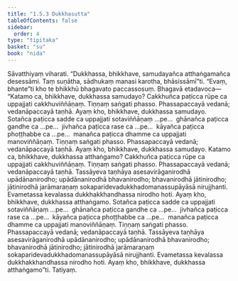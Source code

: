 ```yaml
---
title: "1.5.3 Dukkhasutta"
tableOfContents: false
sidebar:
  order: 4
type: "tipitaka"
basket: "su"
book: "nida"
---
```



<DynamicBreadcrumb />

<Division number="43" book="nida" bookNo="12" page="300">

<Paragraph number="313" book="nida">
Sāvatthiyaṃ viharati. “Dukkhassa, bhikkhave, samudayañca atthaṅgamañca desessāmi. Taṃ suṇātha, sādhukaṃ manasi karotha, bhāsissāmī”ti. “Evaṃ, bhante”ti kho te bhikkhū bhagavato paccassosuṃ. Bhagavā etadavoca—
</Paragraph>

<Paragraph number="314" book="nida">
“Katamo ca, bhikkhave, dukkhassa samudayo? Cakkhuñca paṭicca rūpe ca uppajjati cakkhuviññāṇaṃ. Tiṇṇaṃ saṅgati phasso. Phassapaccayā vedanā; vedanāpaccayā taṇhā. Ayaṃ kho, bhikkhave, dukkhassa samudayo.
</Paragraph>

<Paragraph number="315" book="nida">
Sotañca paṭicca sadde ca uppajjati sotaviññāṇaṃ …pe…  ghānañca paṭicca gandhe ca …pe…  jivhañca paṭicca rase ca …pe…  kāyañca paṭicca phoṭṭhabbe ca …pe…  manañca paṭicca dhamme ca uppajjati manoviññāṇaṃ. Tiṇṇaṃ saṅgati phasso. Phassapaccayā vedanā; vedanāpaccayā taṇhā. Ayaṃ kho, bhikkhave, dukkhassa samudayo.
</Paragraph>

<Paragraph number="316" book="nida">
Katamo ca, bhikkhave, dukkhassa atthaṅgamo? Cakkhuñca paṭicca rūpe ca uppajjati cakkhuviññāṇaṃ. Tiṇṇaṃ saṅgati phasso. Phassapaccayā vedanā; vedanāpaccayā taṇhā. Tassāyeva taṇhāya asesavirāganirodhā upādānanirodho; upādānanirodhā bhavanirodho; bhavanirodhā jātinirodho; jātinirodhā jarāmaraṇaṃ sokaparidevadukkhadomanassupāyāsā nirujjhanti. Evametassa kevalassa dukkhakkhandhassa nirodho hoti. Ayaṃ kho, bhikkhave, dukkhassa atthaṅgamo.
</Paragraph>

<Paragraph number="317" book="nida">
Sotañca paṭicca sadde ca uppajjati sotaviññāṇaṃ …pe…  ghānañca paṭicca gandhe ca …pe…  jivhañca paṭicca rase ca …pe…  kāyañca paṭicca phoṭṭhabbe ca …pe…  manañca paṭicca dhamme ca uppajjati manoviññāṇaṃ. Tiṇṇaṃ saṅgati phasso. Phassapaccayā vedanā; vedanāpaccayā taṇhā. Tassāyeva taṇhāya asesavirāganirodhā upādānanirodho; upādānanirodhā bhavanirodho; bhavanirodhā jātinirodho; jātinirodhā jarāmaraṇaṃ sokaparidevadukkhadomanassupāyāsā nirujjhanti. Evametassa kevalassa dukkhakkhandhassa nirodho hoti. Ayaṃ kho, bhikkhave, dukkhassa atthaṅgamo”ti.

</Paragraph>
</Division>

<Paragraph number="318" type="center" book="nida">
Tatiyaṃ.
</Paragraph>